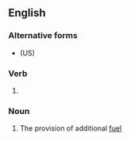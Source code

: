 ==English==

===Alternative forms===
* (US) {{l|en|refueling}}

===Verb===
{{head|en|verb form}}

# {{lb|en|British spelling}} {{present participle of|refuel|lang=en|nocat=1}}

===Noun===
{{en-noun|~|refuellings}}

# {{lb|en|British spelling}} The provision of additional [[fuel]]
